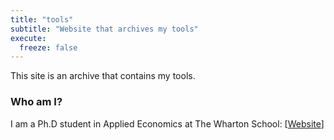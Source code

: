 ```yaml
---
title: "tools"
subtitle: "Website that archives my tools"
execute:
  freeze: false
---
```


This site is an archive that contains my tools.

### Who am I?

I am a Ph.D student in Applied Economics at The Wharton School: \[[Website](https://hchulkim.github.io)\]